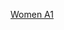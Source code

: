 {{hockeybox2
| bg          = {{{bgc|#eeeeee}}}
| date        = 2014年2月8日 {{v|2014 Winter Olympics women's ice hockey game A1}}
| time        = 12:00
| team1       = '''{{ihw-rt|USA}}'''
| team2       = {{ihw|FIN}}
| score       = 3–1
| periods     = (1–0, 2–0, 0–1)
| reference   = http://stats.iihf.com/Hydra/389/IHW400A01_74_3_1.pdf
| goalie1     = [[Jessie Vetter]]
| goalie2     = [[诺拉·雷蒂]]
| progression = 1–0<br>2–0<br>3–0<br>3–1
| goals1      = [[Hilary Knight (ice hockey)|H. Knight]] – 00:53<br>[[Kelli Stack|K. Stack]] (H. Knight, [[Megan Bozek|M. Bozek]]) – 27:42<br>[[Alexandra Carpenter|A. Carpenter]] ([[Anne Schleper|A. Schleper]]) (PP) – 35:59
| goals2      = <br><br><br>55:22 – [[苏珊娜·塔帕尼|S·塔帕尼]] ([[米凯莱·卡尔维宁|M·卡尔维宁]]) (PP)
| official    = {{flagicon|GER}} Nicole Hertrich
| linesman    = {{flagicon|SWE}} Therese Bjorkman
| linesman2   = {{flagicon|CAN}} Stephanie Gagnon
| stadium     = [[索契]]，[[謝科競技場]]
| attendance  = 4,135
| penalties1  = 4
| penalties2  = 8
| shots1      = 43
| shots2      = 15
}}<noinclude>[[Category:2014年冬季奧林匹克運動會冰球比賽|Women A1]]</noinclude>